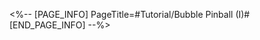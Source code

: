 <%-- [PAGE_INFO]
PageTitle=#Tutorial/Bubble Pinball (I)#
[END_PAGE_INFO] --%>
{{Tutorial
|sort      = 606401
|title     = Bubble Pinball (I)
|subtitle  = 
|type      = Adventure
|about     = 
|image1    = Tutorial Bubble Pinball (I) 1.png{{subst:void|<!--$UPLOAD:<<SpriteOutput/TutorialPic/TutorialPage_606401.png>-<Tutorial Bubble Pinball (I) 1.png>-<Tutorial Files>>-->}}
|text1     = ({{tt|Tap|on mobile}}/{{tt|Press|on controller}}/{{tt|Click|on keyboard}}) to select the plate. {{Color|h|nobold=1|Expend energy}} to {{Color|h|nobold=1|activate the plate}}, and {{Color|h|nobold=1|close the plate}} to {{Color|h|nobold=1|regain energy}}.
|image2    = Tutorial Bubble Pinball (I) 2.png{{subst:void|<!--$UPLOAD:<<SpriteOutput/TutorialPic/TutorialPage_606402.png>-<Tutorial Bubble Pinball (I) 2.png>-<Tutorial Files>>-->}}
|text2     = When the plate is activated, you can set its {{Color|h|nobold=1|rotation direction}}.
|image3    = Tutorial Bubble Pinball (I) 3.png{{subst:void|<!--$UPLOAD:<<SpriteOutput/TutorialPic/TutorialPage_606403.png>-<Tutorial Bubble Pinball (I) 3.png>-<Tutorial Files>>-->}}
|text3     = You cannot activate any more plates when you {{Color|h|nobold=1|do not have enough energy left}}.<br />({{tt|Tap|on mobile}}/{{tt|Press|on controller}}/{{tt|Click|on keyboard}}) {{Color|h|nobold=1|Reset}} to reset all plates.
|image4    = Tutorial Bubble Pinball (I) 4.png{{subst:void|<!--$UPLOAD:<<SpriteOutput/TutorialPic/TutorialPage_606404.png>-<Tutorial Bubble Pinball (I) 4.png>-<Tutorial Files>>-->}}
|text4     = Create a trajectory that connects the pinball machines on both sides by activating, closing, or rotating the plates. When the {{Color|h|nobold=1|trajectory is completed}}, you can launch the pinball to reach the destination.<br />When you exit the machine, the current plate setup will be saved.
}}